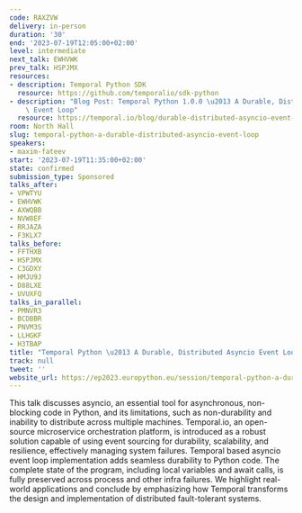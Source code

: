 ```yaml
---
code: RAXZVW
delivery: in-person
duration: '30'
end: '2023-07-19T12:05:00+02:00'
level: intermediate
next_talk: EWHVWK
prev_talk: HSPJMX
resources:
- description: Temporal Python SDK
  resource: https://github.com/temporalio/sdk-python
- description: "Blog Post: Temporal Python 1.0.0 \u2013 A Durable, Distributed Asyncio\
    \ Event Loop"
  resource: https://temporal.io/blog/durable-distributed-asyncio-event-loop
room: North Hall
slug: temporal-python-a-durable-distributed-asyncio-event-loop
speakers:
- maxim-fateev
start: '2023-07-19T11:35:00+02:00'
state: confirmed
submission_type: Sponsored
talks_after:
- VPWTYU
- EWHVWK
- AXWQBB
- NVW8EF
- RRJAZA
- F3KLX7
talks_before:
- FFTHXB
- HSPJMX
- C3GDXY
- HMJU9J
- D88LXE
- UVUXFQ
talks_in_parallel:
- PMNVR3
- BCDBBR
- PNVM3S
- LLHGKF
- H3TBAP
title: "Temporal Python \u2013 A Durable, Distributed Asyncio Event Loop"
track: null
tweet: ''
website_url: https://ep2023.europython.eu/session/temporal-python-a-durable-distributed-asyncio-event-loop
---
```


This talk discusses asyncio, an essential tool for asynchronous, non-blocking code in Python, and its limitations, such as non-durability and inability to distribute across multiple machines. Temporal.io, an open-source microservice orchestration platform, is introduced as a robust solution capable of using event sourcing for durability, scalability, and resilience, effectively managing system failures. Temporal based asyncio event loop implementation adds seamless durability to Python code. The complete state of the program, including local variables and await calls, is fully preserved across process and other infra failures. We highlight real-world applications and conclude by emphasizing how Temporal transforms the design and implementation of distributed fault-tolerant systems.